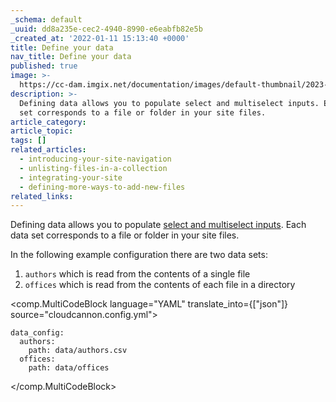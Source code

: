 ```yaml
---
_schema: default
_uuid: dd8a235e-cec2-4940-8990-e6eabfb82e5b
_created_at: '2022-01-11 15:13:40 +0000'
title: Define your data
nav_title: Define your data
published: true
image: >-
  https://cc-dam.imgix.net/documentation/images/default-thumbnail/2023-Q4/CloudCannon-Documentation-Thumbnail.png
description: >-
  Defining data allows you to populate select and multiselect inputs. Each data
  set corresponds to a file or folder in your site files.
article_category:
article_topic:
tags: []
related_articles:
  - introducing-your-site-navigation
  - unlisting-files-in-a-collection
  - integrating-your-site
  - defining-more-ways-to-add-new-files
related_links:
---
```

Defining data allows you to populate [select and multiselect inputs](/documentation/articles/select-and-multiselect-inputs/). Each data set corresponds to a file or folder in your site files.

In the following example configuration there are two data sets:

  1. `authors` which is read from the contents of a single file
  1. `offices` which is read from the contents of each file in a directory

<comp.MultiCodeBlock language="YAML" translate_into={["json"]} source="cloudcannon.config.yml">
```
data_config:
  authors:
    path: data/authors.csv
  offices:
    path: data/offices
```
</comp.MultiCodeBlock>
